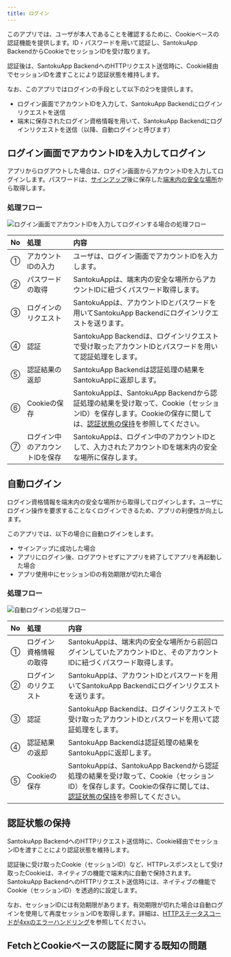 ```yaml
---
title: ログイン
---
```


このアプリでは、ユーザが本人であることを確認するために、Cookieベースの認証機能を提供します。ID・パスワードを用いて認証し、SantokuApp BackendからCookieでセッションIDを受け取ります。

認証後は、SantokuApp BackendへのHTTPリクエスト送信時に、Cookie経由でセッションIDを渡すことにより認証状態を維持します。

なお、このアプリではログインの手段として以下の2つを提供します。

- ログイン画面でアカウントIDを入力して、SantokuApp Backendにログインリクエストを送信
- 端末に保存されたログイン資格情報を用いて、SantokuApp Backendにログインリクエストを送信（以降、自動ログインと呼びます）

## ログイン画面でアカウントIDを入力してログイン

アプリからログアウトした場合は、ログイン画面からアカウントIDを入力してログインします。パスワードは、[サインアップ](signup.mdx)後に保存した[端末内の安全な場所](credential-management.mdx)から取得します。

### 処理フロー

![ログイン画面でアカウントIDを入力してログインする場合の処理フロー](auth-login-screen-flow.drawio.png)

| No | 処理 | 内容 |
|:--|:--|:--|
| ① | アカウントIDの入力 | ユーザは、ログイン画面でアカウントIDを入力します。 |
| ② | パスワードの取得 | SantokuAppは、端末内の安全な場所からアカウントIDに紐づくパスワード取得します。 |
| ③ | ログインのリクエスト | SantokuAppは、アカウントIDとパスワードを用いてSantokuApp Backendにログインリクエストを送ります。 |
| ④ | 認証 | SantokuApp Backendは、ログインリクエストで受け取ったアカウントIDとパスワードを用いて認証処理をします。 |
| ⑤ | 認証結果の返却 | SantokuApp Backendは認証処理の結果をSantokuAppに返却します。|
| ⑥ | Cookieの保存 | SantokuAppは、SantokuApp Backendから認証処理の結果を受け取って、Cookie（セッションID）を保存します。Cookieの保存に関しては、[認証状態の保持](login.mdx#認証状態の保持)を参照してください。 |
| ⑦ | ログイン中のアカウントIDを保存 | SantokuAppは、ログイン中のアカウントIDとして、入力されたアカウントIDを端末内の安全な場所に保存します。 |

## 自動ログイン

ログイン資格情報を端末内の安全な場所から取得してログインします。ユーザにログイン操作を要求することなくログインできるため、アプリの利便性が向上します。

このアプリでは、以下の場合に自動ログインをします。

- サインアップに成功した場合
- アプリにログイン後、ログアウトせずにアプリを終了してアプリを再起動した場合
- アプリ使用中にセッションIDの有効期限が切れた場合

### 処理フロー

![自動ログインの処理フロー](auth-auto-login-flow.drawio.png)

| No | 処理 | 内容 |
|:--|:--|:--|
| ① | ログイン資格情報の取得 | SantokuAppは、端末内の安全な場所から前回ログインしていたアカウントIDと、そのアカウントIDに紐づくパスワード取得します。 |
| ② | ログインのリクエスト | SantokuAppは、アカウントIDとパスワードを用いてSantokuApp Backendにログインリクエストを送ります。 |
| ③ | 認証 | SantokuApp Backendは、ログインリクエストで受け取ったアカウントIDとパスワードを用いて認証処理をします。 |
| ④ | 認証結果の返却 | SantokuApp Backendは認証処理の結果をSantokuAppに返却します。|
| ⑤ | Cookieの保存 | SantokuAppは、SantokuApp Backendから認証処理の結果を受け取って、Cookie（セッションID）を保存します。Cookieの保存に関しては、[認証状態の保持](login.mdx#認証状態の保持)を参照してください。 |

## 認証状態の保持

SantokuApp BackendへのHTTPリクエスト送信時に、Cookie経由でセッションIDを渡すことにより認証状態を維持します。

認証後に受け取ったCookie（セッションID）など、HTTPレスポンスとして受け取ったCookieは、ネイティブの機能で端末内に自動で保持されます。SantokuApp BackendへのHTTPリクエスト送信時には、ネイティブの機能でCookie（セッションID）を透過的に設定します。

なお、セッションIDには有効期限があります。有効期限が切れた場合は自動ログインを使用して再度セッションIDを取得します。詳細は、[HTTPステータスコードが4xxのエラーハンドリング](../http-api/http-api-error-handling#httpステータスコードが4xxのエラーハンドリング)を参照してください。

## FetchとCookieベースの認証に関する既知の問題
